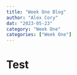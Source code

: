 ```yaml
---
title: "Week One Blog"
author: "Alex Cory"
dat: "2023-05-23"
category: "Week One"
categories: ["Week One"]
---
```


# Test

```r
```


```r

```
